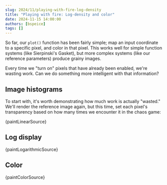 ```yaml
---
slug: 2024/11/playing-with-fire-log-density
title: "Playing with fire: Log-density and color"
date: 2024-11-15 14:00:00
authors: [bspeice]
tags: []
---
```


So far, our `plot()` function has been fairly simple; map an input coordinate
to a specific pixel, and color in that pixel.
This works well for simple function systems (like Sierpinski's Gasket),
but more complex systems (like our reference parameters) produce grainy images.

Every time we "turn on" pixels that have already been enabled, we're wasting work.
Can we do something more intelligent with that information?

<!-- truncate -->

## Image histograms

To start with, it's worth demonstrating how much work is actually "wasted."
We'll render the reference image again, but this time, set each pixel's transparency
based on how many times we encounter it in the chaos game:



<CodeBlock language="typescript">{paintLinearSource}</CodeBlock>


<SquareCanvas><FlameHistogram quality={5} paint={paintLinear}/></SquareCanvas>

## Log display


<CodeBlock language="typescript">{paintLogarithmicSource}</CodeBlock>


<SquareCanvas><FlameHistogram quality={10} paint={paintLogarithmic}/></SquareCanvas>

## Color


<CodeBlock language="typescript">{paintColorSource}</CodeBlock>


<SquareCanvas><FlameColor quality={15}/></SquareCanvas>